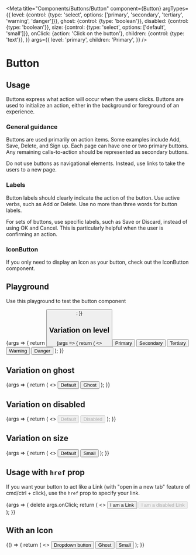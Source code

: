 
<Meta
  title="Components/Buttons/Button"
  component={Button}
  argTypes={{
    level: {control: {type: 'select', options: ['primary', 'secondary', 'tertiary', 'warning', 'danger']}},
    ghost: {control: {type: 'boolean'}},
    disabled: {control: {type: 'boolean'}},
    size: {control: {type: 'select', options: ['default', 'small']}},
    onClick: {action: 'Click on the button'},
    children: {control: {type: 'text'}},
  }}
  args={{
    level: 'primary',
    children: 'Primary',
  }}
/>

# Button

## Usage

Buttons express what action will occur when the users clicks. Buttons are used to initialize an action, either in the background or foreground of an experience.

### General guidance

Buttons are used primarily on action items. Some examples include Add, Save, Delete, and Sign up. Each page can have one or two primary buttons. Any remaining calls-to-action should be represented as secondary buttons.

Do not use buttons as navigational elements. Instead, use links to take the users to a new page.

### Labels

Button labels should clearly indicate the action of the button. Use active verbs, such as Add or Delete. Use no more than three words for button labels.

For sets of buttons, use specific labels, such as Save or Discard, instead of using OK and Cancel. This is particularly helpful when the user is confirming an action.

### IconButton

If you only need to display an Icon as your button, check out the <LinkTo kind="Components/Buttons/IconButton" story="Standard">IconButton component</LinkTo>.

## Playground

Use this playground to test the button component

<Canvas>
  <Story name="Standard">
    {args => {
      return <Button {...args} />;
    }}
  </Story>
</Canvas>

<ArgsTable story="Standard" />

## Variation on level

<Canvas>
  <Story name="Level">
    {args => {
      return (
        <>
          <Button {...args} level="primary">
            Primary
          </Button>
          <Button {...args} level="secondary">
            Secondary
          </Button>
          <Button {...args} level="tertiary">
            Tertiary
          </Button>
          <Button {...args} level="warning">
            Warning
          </Button>
          <Button {...args} level="danger">
            Danger
          </Button>
        </>
      );
    }}
  </Story>
</Canvas>

## Variation on ghost

<Canvas>
  <Story name="Ghost">
    {args => {
      return (
        <>
          <Button {...args} ghost={false}>
            Default
          </Button>
          <Button {...args} ghost={true}>
            Ghost
          </Button>
        </>
      );
    }}
  </Story>
</Canvas>

## Variation on disabled

<Canvas>
  <Story name="Disabled">
    {args => {
      return (
        <>
          <Button {...args} disabled={false}>
            Default
          </Button>
          <Button {...args} disabled={true}>
            Disabled
          </Button>
        </>
      );
    }}
  </Story>
</Canvas>

## Variation on size

<Canvas>
  <Story name="Size">
    {args => {
      return (
        <>
          <Button {...args} size="default">
            Default
          </Button>
          <Button {...args} size="small">
            Small
          </Button>
        </>
      );
    }}
  </Story>
</Canvas>

## Usage with `href` prop

If you want your button to act like a <LinkTo kind="Components/Link" story="Standard">Link</LinkTo> (with "open in a new tab" feature of cmd/ctrl + click), use the `href` prop to specify your link.

<Canvas>
  <Story name="Link">
    {args => {
      delete args.onClick;
      return (
        <>
          <Button {...args} href="https://google.com" target="_blank">
            I am a Link
          </Button>
          <Button {...args} disabled={true} href="https://google.com" target="_blank">
            I am a disabled Link
          </Button>
        </>
      );
    }}
  </Story>
</Canvas>

## With an Icon

<Canvas>
  <Story name="With an Icon">
    {() => {
      return (
        <>
          <Button ghost={false}>
            Dropdown button <ArrowDownIcon />
          </Button>
          <Button ghost={true}>
            Ghost <ArrowDownIcon />
          </Button>
          <Button level="secondary" size="small">
            Small <ArrowDownIcon />
          </Button>
        </>
      );
    }}
  </Story>
</Canvas>
